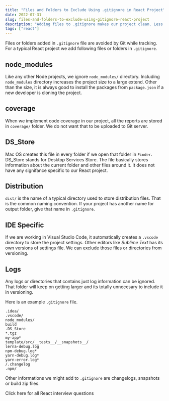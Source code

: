 ```yaml
---
title: "Files and Folders to Exclude Using .gitignore in React Project"
date: 2022-07-31
slug: files-and-folders-to-exclude-using-gitignore-react-project
description: "Adding files to .gitignore makes our project clean. Less files are loaded every time while we clone the repo and this results in better deployment"
tags: ["react"]
---
```



Files or folders added in `.gitignore` file are avoided by Git while tracking. For a typical React project we add following files or folders in `.gitignore`.

## node_modules

Like any other Node projects, we ignore `node_modules/` directory. Including `node_modules` directory increases the project size to a large extend. Other than the size, it is always good to install the packages from `package.json` if a new developer is cloning the project.

## coverage

When we implement code coverage in our project, all the reports are stored in `coverage/` folder. We do not want that to be uploaded to Git server.

## DS_Store

Mac OS creates this file in every folder if we open that folder in `Finder`. DS_Store stands for Desktop Services Store. The file basically stores information about the current folder and other files around it. It does not have any signifance specific to our React project.

## Distribution

`dist/` is the name of a typical directory used to store distribution files. That is the common naming convention. If your project has another name for output folder, give that name in `.gitignore`.

## IDE Specific

If we are working in Visual Studio Code, it automatically creates a `.vscode` directory to store the project settings. Other editors like _Sublime Text_ has its own versions of settings file. We can exclude those files or directories from versioning.

## Logs

Any logs or directories that contains just log information can be ignored. That folder will keep on getting larger and its totally unnecesary to include it in versioning.

Here is an example `.gitignore` file.

```
.idea/
.vscode/
node_modules/
build
.DS_Store
*.tgz
my-app*
template/src/__tests__/__snapshots__/
lerna-debug.log
npm-debug.log*
yarn-debug.log*
yarn-error.log*
/.changelog
.npm/
```

Other informations we might add to `.gitignore` are changelogs, snapshots or build zip files.

<Link to="/articles/react-interview-questions">
  Click here for all React interview questions
</Link>
